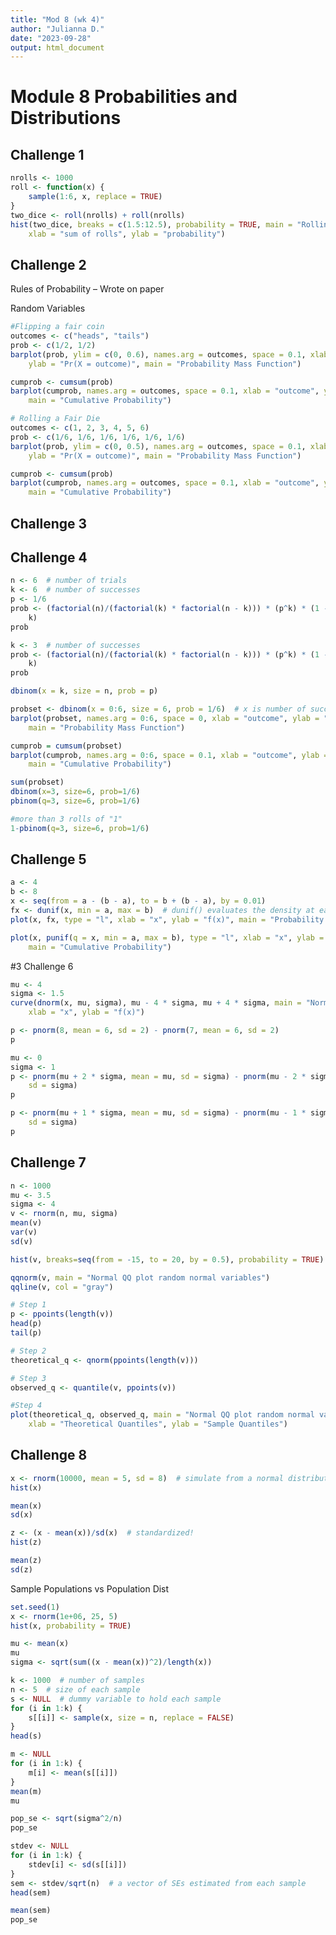 ```yaml
---
title: "Mod 8 (wk 4)"
author: "Julianna D."
date: "2023-09-28"
output: html_document
---
```


# Module 8 Probabilities and Distributions

## Challenge 1
```r
nrolls <- 1000
roll <- function(x) {
    sample(1:6, x, replace = TRUE)
}
two_dice <- roll(nrolls) + roll(nrolls)
hist(two_dice, breaks = c(1.5:12.5), probability = TRUE, main = "Rolling Two Dice",
    xlab = "sum of rolls", ylab = "probability")
```


## Challenge 2  

Rules of Probability
-- Wrote on paper

Random Variables
```r
#Flipping a fair coin
outcomes <- c("heads", "tails")
prob <- c(1/2, 1/2)
barplot(prob, ylim = c(0, 0.6), names.arg = outcomes, space = 0.1, xlab = "outcome",
    ylab = "Pr(X = outcome)", main = "Probability Mass Function")
```

```r
cumprob <- cumsum(prob)
barplot(cumprob, names.arg = outcomes, space = 0.1, xlab = "outcome", ylab = "Cumulative Pr(X)",
    main = "Cumulative Probability")
```

```r
# Rolling a Fair Die
outcomes <- c(1, 2, 3, 4, 5, 6)
prob <- c(1/6, 1/6, 1/6, 1/6, 1/6, 1/6)
barplot(prob, ylim = c(0, 0.5), names.arg = outcomes, space = 0.1, xlab = "outcome",
    ylab = "Pr(X = outcome)", main = "Probability Mass Function")
```

```r
cumprob <- cumsum(prob)
barplot(cumprob, names.arg = outcomes, space = 0.1, xlab = "outcome", ylab = "Cumulative Pr(X)",
    main = "Cumulative Probability")
```

## Challenge 3


## Challenge 4
```r
n <- 6  # number of trials
k <- 6  # number of successes
p <- 1/6
prob <- (factorial(n)/(factorial(k) * factorial(n - k))) * (p^k) * (1 - p)^(n -
    k)
prob
```

```r
k <- 3  # number of successes
prob <- (factorial(n)/(factorial(k) * factorial(n - k))) * (p^k) * (1 - p)^(n -
    k)
prob
```

```r
dbinom(x = k, size = n, prob = p)
```

```r
probset <- dbinom(x = 0:6, size = 6, prob = 1/6)  # x is number of successes, size is number of trials
barplot(probset, names.arg = 0:6, space = 0, xlab = "outcome", ylab = "Pr(X = outcome)",
    main = "Probability Mass Function")
```

```r
cumprob = cumsum(probset)
barplot(cumprob, names.arg = 0:6, space = 0.1, xlab = "outcome", ylab = "Cumulative Pr(X)",
    main = "Cumulative Probability")
```

```r
sum(probset)
dbinom(x=3, size=6, prob=1/6)
pbinom(q=3, size=6, prob=1/6)

#more than 3 rolls of "1"
1-pbinom(q=3, size=6, prob=1/6)
```

## Challenge 5
```r
a <- 4
b <- 8
x <- seq(from = a - (b - a), to = b + (b - a), by = 0.01)
fx <- dunif(x, min = a, max = b)  # dunif() evaluates the density at each x
plot(x, fx, type = "l", xlab = "x", ylab = "f(x)", main = "Probability Density Function")
```

```r
plot(x, punif(q = x, min = a, max = b), type = "l", xlab = "x", ylab = "Pr(X ≤ x)",
    main = "Cumulative Probability")
```

#3 Challenge 6
```r
mu <- 4
sigma <- 1.5
curve(dnorm(x, mu, sigma), mu - 4 * sigma, mu + 4 * sigma, main = "Normal Curve",
    xlab = "x", ylab = "f(x)")
```

```r
p <- pnorm(8, mean = 6, sd = 2) - pnorm(7, mean = 6, sd = 2)
p
```

```r
mu <- 0
sigma <- 1
p <- pnorm(mu + 2 * sigma, mean = mu, sd = sigma) - pnorm(mu - 2 * sigma, mean = mu,
    sd = sigma)
p
```

```r
p <- pnorm(mu + 1 * sigma, mean = mu, sd = sigma) - pnorm(mu - 1 * sigma, mean = mu,
    sd = sigma)
p
```

## Challenge 7
```r
n <- 1000
mu <- 3.5
sigma <- 4
v <- rnorm(n, mu, sigma)
mean(v)
var(v)
sd(v)
```

```r
hist(v, breaks=seq(from = -15, to = 20, by = 0.5), probability = TRUE)
```

```r
qqnorm(v, main = "Normal QQ plot random normal variables")
qqline(v, col = "gray")
```

```r
# Step 1
p <- ppoints(length(v))
head(p)
tail(p)
```

```r
# Step 2
theoretical_q <- qnorm(ppoints(length(v)))
```

```r
# Step 3
observed_q <- quantile(v, ppoints(v))
```

```r
#Step 4
plot(theoretical_q, observed_q, main = "Normal QQ plot random normal variables",
    xlab = "Theoretical Quantiles", ylab = "Sample Quantiles")
```

## Challenge 8
```r
x <- rnorm(10000, mean = 5, sd = 8)  # simulate from a normal distribution with mean 5 and SD 8
hist(x)
```

```r
mean(x)
sd(x)
```

```r
z <- (x - mean(x))/sd(x)  # standardized!
hist(z)
```

```r
mean(z)
sd(z)
```

Sample Populations vs Population Dist
```r
set.seed(1)
x <- rnorm(1e+06, 25, 5)
hist(x, probability = TRUE)
```

```r
mu <- mean(x)
mu
sigma <- sqrt(sum((x - mean(x))^2)/length(x))
```

```r
k <- 1000  # number of samples
n <- 5  # size of each sample
s <- NULL  # dummy variable to hold each sample
for (i in 1:k) {
    s[[i]] <- sample(x, size = n, replace = FALSE)
}
head(s)
```

```r
m <- NULL
for (i in 1:k) {
    m[i] <- mean(s[[i]])
}
mean(m)
mu
```

```r
pop_se <- sqrt(sigma^2/n)
pop_se
```

```r
stdev <- NULL
for (i in 1:k) {
    stdev[i] <- sd(s[[i]])
}
sem <- stdev/sqrt(n)  # a vector of SEs estimated from each sample 
head(sem)
```

```r
mean(sem)
pop_se
```

